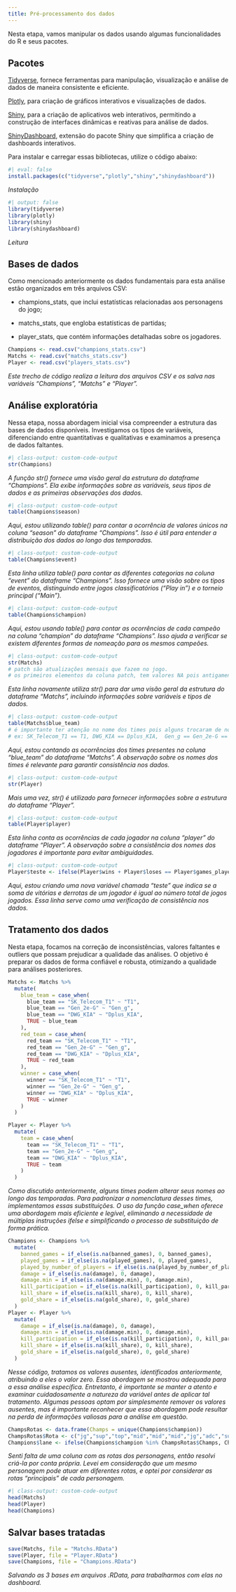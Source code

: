 ```yaml
---
title: Pré-processamento dos dados
---
```



Nesta etapa, vamos manipular os dados usando algumas funcionalidades do R e seus pacotes.

## Pacotes

[Tidyverse](https://www.tidyverse.org/packages/), fornece ferramentas para manipulação, visualização e análise de dados de maneira consistente e eficiente.

[Plotly](https://plotly.com/r/), para criação de gráficos interativos e visualizações de dados.

[Shiny](https://shiny.posit.co/r/getstarted/shiny-basics/lesson1/index.html), para a criação de aplicativos web interativos, permitindo a construção de interfaces dinâmicas e reativas para análise de dados.

[ShinyDashboard](https://rstudio.github.io/shinydashboard/get_started.html), extensão do pacote Shiny que simplifica a criação de dashboards interativos.

Para instalar e carregar essas bibliotecas, utilize o código abaixo:

```r
#| eval: false
install.packages(c("tidyverse","plotly","shiny","shinydashboard"))
```
*Instalação*
```r
#| output: false
library(tidyverse)
library(plotly)
library(shiny)
library(shinydashboard)
```
*Leitura*

## Bases de dados

Como mencionado anteriormente os dados fundamentais para esta análise estão organizados em três arquivos CSV:

-   champions_stats, que inclui estatísticas relacionadas aos personagens do jogo;

-   matchs_stats, que engloba estatísticas de partidas;

-   player_stats, que contém informações detalhadas sobre os jogadores.

```r
Champions <- read.csv("champions_stats.csv")
Matchs <- read.csv("matchs_stats.csv")
Player <- read.csv("players_stats.csv")
```

*Este trecho de código realiza a leitura dos arquivos CSV e os salva nas variáveis "Champions", "Matchs" e "Player".*

## Análise exploratória

Nessa etapa, nossa abordagem inicial visa compreender a estrutura das bases de dados disponíveis. Investigamos os tipos de variáveis, diferenciando entre quantitativas e qualitativas e examinamos a presença de dados faltantes.

```r
#| class-output: custom-code-output
str(Champions)
```

*A função str() fornece uma visão geral da estrutura do dataframe "Champions". Ela exibe informações sobre as variáveis, seus tipos de dados e as primeiras observações dos dados.*

```r
#| class-output: custom-code-output
table(Champions$season)
```

*Aqui, estou utilizando table() para contar a ocorrência de valores únicos na coluna "season" do dataframe "Champions". Isso é útil para entender a distribuição dos dados ao longo das temporadas.*

```r
#| class-output: custom-code-output
table(Champions$event)
```

*Esta linha utiliza table() para contar as diferentes categorias na coluna "event" do dataframe "Champions". Isso fornece uma visão sobre os tipos de eventos, distinguindo entre jogos classificatórios ("Play in") e o torneio principal ("Main").*

```r
#| class-output: custom-code-output
table(Champions$champion)
```

*Aqui, estou usando table() para contar as ocorrências de cada campeão na coluna "champion" do dataframe "Champions". Isso ajuda a verificar se existem diferentes formas de nomeação para os mesmos campeões.*

```r
#| class-output: custom-code-output
str(Matchs)
# patch são atualizações mensais que fazem no jogo.
# os primeiros elementos da coluna patch, tem valores NA pois antigamente não faziam essas atualizações no jogo.
```

*Esta linha novamente utiliza str() para dar uma visão geral da estrutura do dataframe "Matchs", incluindo informações sobre variáveis e tipos de dados.*

```r
#| class-output: custom-code-output
table(Matchs$blue_team)
# é importante ter atenção no nome dos times pois alguns trocaram de nome, mas represantam a mesma coisa;
# ex: SK_Telecom_T1 == T1, DWG_KIA == Dplus_KIA,  Gen_g == Gen_2e-G == KSV eSports e etc...
```

*Aqui, estou contando as ocorrências dos times presentes na coluna "blue_team" do dataframe "Matchs". A observação sobre os nomes dos times é relevante para garantir consistência nos dados.*

```r
#| class-output: custom-code-output
str(Player)
```

*Mais uma vez, str() é utilizado para fornecer informações sobre a estrutura do dataframe "Player".*

```r
#| class-output: custom-code-output
table(Player$player)
```

*Esta linha conta as ocorrências de cada jogador na coluna "player" do dataframe "Player". A observação sobre a consistência dos nomes dos jogadores é importante para evitar ambiguidades.*

```r
#| class-output: custom-code-output
Player$teste <- ifelse(Player$wins + Player$loses == Player$games_played,0,1)
```

*Aqui, estou criando uma nova variável chamada "teste" que indica se a soma de vitórias e derrotas de um jogador é igual ao número total de jogos jogados. Essa linha serve como uma verificação de consistência nos dados.*

## Tratamento dos dados

Nesta etapa, focamos na correção de inconsistências, valores faltantes e outliers que possam prejudicar a qualidade das análises. O objetivo é preparar os dados de forma confiável e robusta, otimizando a qualidade para análises posteriores.

```r
Matchs <- Matchs %>%
  mutate(
    blue_team = case_when(
      blue_team == "SK_Telecom_T1" ~ "T1",
      blue_team == "Gen_2e-G" ~ "Gen_g",
      blue_team == "DWG_KIA" ~ "Dplus_KIA",
      TRUE ~ blue_team
    ),
    red_team = case_when(
      red_team == "SK_Telecom_T1" ~ "T1",
      red_team == "Gen_2e-G" ~ "Gen_g",
      red_team == "DWG_KIA" ~ "Dplus_KIA",
      TRUE ~ red_team
    ),
    winner = case_when(
      winner == "SK_Telecom_T1" ~ "T1",
      winner == "Gen_2e-G" ~ "Gen_g",
      winner == "DWG_KIA" ~ "Dplus_KIA",
      TRUE ~ winner
    )
  )

Player <- Player %>%
  mutate(
    team = case_when(
      team == "SK_Telecom_T1" ~ "T1",
      team == "Gen_2e-G" ~ "Gen_g",
      team == "DWG_KIA" ~ "Dplus_KIA",
      TRUE ~ team
    )
  )

```

*Como discutido anteriormente, alguns times podem alterar seus nomes ao longo das temporadas. Para padronizar a nomenclatura desses times, implementamos essas substituições. O uso da função case_when oferece uma abordagem mais eficiente e legível, eliminando a necessidade de múltiplas instruções ifelse e simplificando o processo de substituição de forma prática.*

```r
Champions <- Champions %>%
  mutate(
    banned_games = if_else(is.na(banned_games), 0, banned_games),
    played_games = if_else(is.na(played_games), 0, played_games),
    played_by_number_of_players = if_else(is.na(played_by_number_of_players), 0, played_by_number_of_players),
    damage = if_else(is.na(damage), 0, damage),
    damage.min = if_else(is.na(damage.min), 0, damage.min),
    kill_participation = if_else(is.na(kill_participation), 0, kill_participation),
    kill_share = if_else(is.na(kill_share), 0, kill_share),
    gold_share = if_else(is.na(gold_share), 0, gold_share)
  )
Player <- Player %>%
  mutate(
    damage = if_else(is.na(damage), 0, damage),
    damage.min = if_else(is.na(damage.min), 0, damage.min),
    kill_participation = if_else(is.na(kill_participation), 0, kill_participation),
    kill_share = if_else(is.na(kill_share), 0, kill_share),
    gold_share = if_else(is.na(gold_share), 0, gold_share)
  )
```

*Nesse código, tratamos os valores ausentes, identificados anteriormente, atribuindo a eles o valor zero. Essa abordagem se mostrou adequada para a essa análise específica. Entretanto, é importante se manter a atento e examinar cuidadosamente a natureza da variável antes de aplicar tal tratamento. Algumas pessoas optam por simplesmente remover os valores ausentes, mas é importante reconhecer que essa abordagem pode resultar na perda de informações valiosas para a análise em questão.*

```r
ChampsRotas <- data.frame(Champs = unique(Champions$champion))
ChampsRotas$Rota <- c("jg","sup","top","mid","mid","mid","jg","adc","sup","adc","jg","sup","jg","mid","jg","mid","sup","mid","jg","mid","adc","sup","jg","jg","top","sup","mid","top","top","adc","top","adc","top","top","jg","top","top","top","sup","top","top","mid","mid","top","jg","top","adc","top","top","mid","top","jg","adc","jg","top","top","jg","sup","top","sup","jg","top","mid","jg","sup","sup","mid","mid","mid","adc","jg","top","mid","adc","top","adc","mid","jg","sup","top","mid","top","jg","jg","adc","top", "mid","jg","top","sup","mid","top","top","mid","top","jg","sup","mid","jg","adc","jg","mid","sup","adc","mid","mid","top","top","jg","adc","mid","sup","top","top","mid","mid","mid","sup","sup","adc","mid","jg","top","jg","sup","adc","mid","top","jg","jg","adc","top","mid","mid","sup","mid","mid","sup","mid","top","mid","jg","top","sup","jg","adc","top","mid","sup","top","sup","jg","mid","jg","sup","adc","adc")
Champions$lane <- ifelse(Champions$champion %in% ChampsRotas$Champs, ChampsRotas$Rota[match(Champions$champion, ChampsRotas$Champs)], NA)
```

*Senti falta de uma coluna com as rotas dos personagens, então resolvi criá-la por conta própria. Levei em consideração que um mesmo personagem pode atuar em diferentes rotas, e optei por considerar as rotas "principais" de cada personagem.*

```r
#| class-output: custom-code-output
head(Matchs)
head(Player)
head(Champions)
```

## Salvar bases tratadas

```r
save(Matchs, file = "Matchs.RData")
save(Player, file = "Player.RData")
save(Champions, file = "Champions.RData")
```

*Salvando as 3 bases em arquivos .RData, para trabalharmos com elas no dashboard.*
